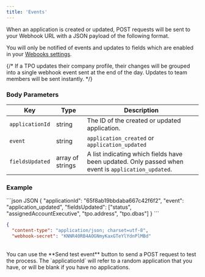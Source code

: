 ```yaml
---
title: 'Events'
---
```


When an application is created or updated, POST requests will be sent to your Webhook URL with a JSON payload of the following format.

You will only be notified of events and updates to fields which are enabled in your [Webooks settings](https://app.loanscape.io/dashboard/settings/developers).

{/* <Info>
  If a TPO updates their company profile, their changes will be grouped into a single webhook event sent at the end of the day. Updates to team members will be sent instantly.
</Info> */}

### Body Parameters

|Key|Type|Description|
|----------|----------|----------|
|`applicationId`|string|The ID of the created or updated application.|
|`event`|string|`application_created` or `application_updated`|
|`fieldsUpdated`|array of strings|A list indicating which fields have been updated. Only passed when event is `application_updated`.|

### Example

<CodeGroup>
```json JSON
{
  "applicationId": "65f8ab19bbdaba667c42f6f2",
  "event": "application_updated",
  "fieldsUpdated": ["status", "assignedAccountExecutive", "tpo.address", "tpo.dbas"]
}
```

```json Headers
{
  "content-type": "application/json; charset=utf-8",
  "webhook-secret": "KNNR40RB4AOGNmyKaxGTeYlYdnPlMBd"
```
</CodeGroup>

<br/>

<Tip>
  You can use the **Send test event** button to send a POST request to test the process. The `applicationId` will refer to a random application that you have, or will be blank if you have no applications.
</Tip>